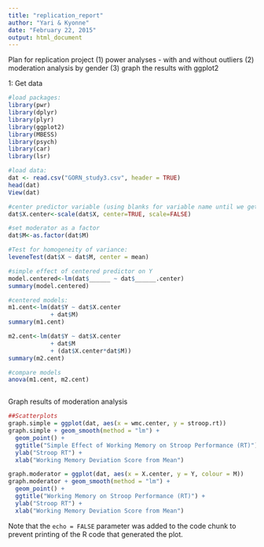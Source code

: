 ```yaml
---
title: "replication_report"
author: "Yari & Kyonne" 
date: "February 22, 2015"
output: html_document
---
```


Plan for replication project
(1) power analyses - with and without outliers
(2) moderation analysis by gender
(3) graph the results with ggplot2


1: Get data
```r
#load packages:
library(pwr)
library(dplyr)
library(plyr)
library(ggplot2)
library(MBESS)
library(psych)
library(car)
library(lsr)

#load data:
dat <- read.csv("GORN_study3.csv", header = TRUE)
head(dat)
View(dat)

#center predictor variable (using blanks for variable name until we get the translated documents:
dat$X.center<-scale(dat$X, center=TRUE, scale=FALSE)

#set moderator as a factor
dat$M<-as.factor(dat$M)

#Test for homogeneity of variance:
leveneTest(dat$X ~ dat$M, center = mean)

#simple effect of centered predictor on Y
model.centered<-lm(dat$______ ~ dat$______.center)
summary(model.centered)

#centered models:
m1.cent<-lm(dat$Y ~ dat$X.center 
            + dat$M)
summary(m1.cent)

m2.cent<-lm(dat$Y ~ dat$X.center 
            + dat$M
            + (dat$X.center*dat$M))
summary(m2.cent)

#compare models
anova(m1.cent, m2.cent)



```

Graph results of moderation analysis

```r
##Scatterplots
graph.simple = ggplot(dat, aes(x = wmc.center, y = stroop.rt)) 
graph.simple + geom_smooth(method = "lm") +
  geom_point() +
  ggtitle("Simple Effect of Working Memory on Stroop Performance (RT)") +
  ylab("Stroop RT") +
  xlab("Working Memory Deviation Score from Mean")

graph.moderator = ggplot(dat, aes(x = X.center, y = Y, colour = M)) 
graph.moderator + geom_smooth(method = "lm") +
  geom_point() +
  ggtitle("Working Memory on Stroop Performance (RT)") +
  ylab("Stroop RT") +
  xlab("Working Memory Deviation Score from Mean")
```

Note that the `echo = FALSE` parameter was added to the code chunk to prevent printing of the R code that generated the plot.
